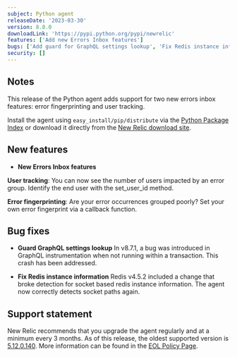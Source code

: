 ```yaml
---
subject: Python agent
releaseDate: '2023-03-30'
version: 8.8.0
downloadLink: 'https://pypi.python.org/pypi/newrelic'
features: ['Add new Errors Inbox features']
bugs: ['Add guard for GraphQL settings lookup', 'Fix Redis instance information']
security: []
---
```


## Notes

This release of the Python agent adds support for two new errors inbox features: error fingerprinting and user tracking.

Install the agent using `easy_install/pip/distribute` via the [Python Package Index](https://pypi.python.org/pypi/newrelic) or download it directly from the [New Relic download site](http://download.newrelic.com/python_agent/release).

## New features

* **New Errors Inbox features**

**User tracking**: You can now see the number of users impacted by an error group. Identify the end user with the set_user_id method.

**Error fingerprinting**: Are your error occurrences grouped poorly? Set your own error fingerprint via a callback function.

## Bug fixes

* **Guard GraphQL settings lookup**
In v8.7.1, a bug was introduced in GraphQL instrumentation when not running within a transaction. This crash has been addressed.

* **Fix Redis instance information**
Redis v4.5.2 included a change that broke detection for socket based redis instance information. The agent now correctly detects socket paths again.


## Support statement

  New Relic recommends that you upgrade the agent regularly and at a minimum every 3 months. As of this release, the oldest supported version is [5.12.0.140](https://docs.newrelic.com/docs/release-notes/agent-release-notes/python-release-notes/python-agent-5120140/). More information can be found in the [EOL Policy Page](https://docs.newrelic.com/docs/apm/agents/python-agent/getting-started/python-agent-eol-policy/).
